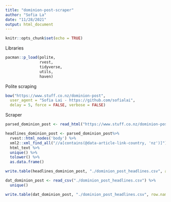 ```yaml
---
title: "dominion-post-scraper"
author: "Sofia La"
date: "11/28/2021"
output: html_document
---
```


```r
knitr::opts_chunk$set(echo = TRUE)
```

Libraries
```r
pacman::p_load(polite, 
               rvest,
               tidyverse,
               utils, 
               haven)
```

Polite scraping 
```r
bow("https://www.stuff.co.nz/dominion-post",
  user_agent = "Sofia Lai - https://github.com/sofialai",
  delay = 5, force = FALSE, verbose = FALSE)
```

Scraper 
```r
parsed_dominion_post <- read_html("https://www.stuff.co.nz/dominion-post") 

headlines_dominion_post <- parsed_dominion_post%>% 
  rvest::html_nodes('body') %>%
  xml2::xml_find_all("//a[contains(@data-article-link-country, 'nz')]") %>%
  html_text %>% 
  unique() %>% 
  tolower() %>% 
  as.data.frame()

write.table(headlines_dominion_post, "./dominion_post_headlines.csv", append = TRUE, row.names = FALSE)

dat_dominion_post <- read_csv("./dominion_post_headlines.csv") %>% 
  unique()

write.table(dat_dominion_post, "./dominion_post_headlines.csv", row.names = FALSE)
```
